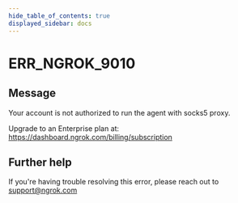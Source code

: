 ```yaml
---
hide_table_of_contents: true
displayed_sidebar: docs
---
```



# ERR_NGROK_9010

## Message

Your account is not authorized to run the agent with socks5 proxy.

Upgrade to an Enterprise plan at: https://dashboard.ngrok.com/billing/subscription

<ErrorDetails error="err_ngrok_9010" />

## Further help

If you're having trouble resolving this error, please reach out to [support@ngrok.com](mailto:support@ngrok.com?subject=Help%20with%20ERR_NGROK_9010)
